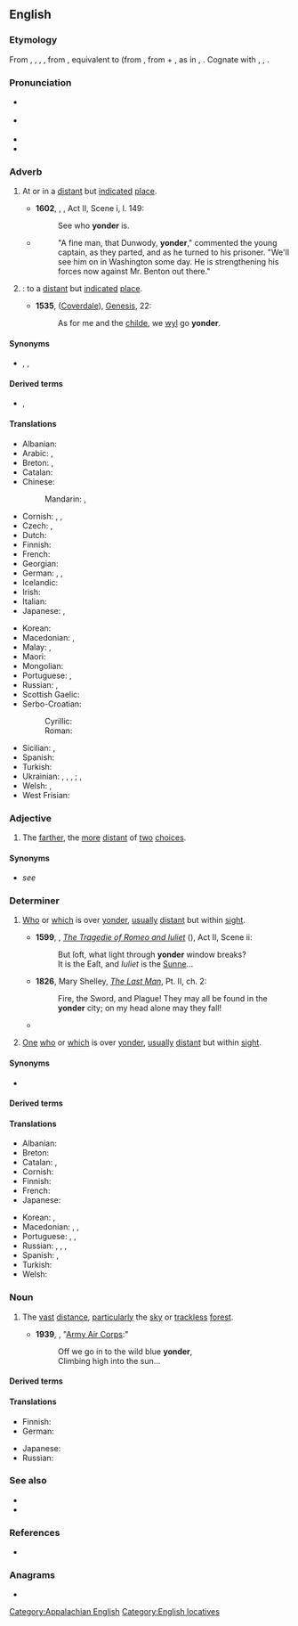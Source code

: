 ==English==
{{was wotd|2006|December|2}}

===Etymology===
From {{inh|en|enm|yonder}}, {{m|enm|yondre}}, {{m|enm|ȝondre}}, {{m|enm|ȝendre}}, from {{inh|en|ang|ġeonre|t=thither; yonder|pos=adv}}, equivalent to {{m|en|yond}} (from {{m|ang|ġeond}}, from {{der|en|gem-pro|*jainaz}} + {{m|en|-er}}, as in {{m|en|hither}}, {{m|en|thither}}. Cognate with {{cog|sco|ȝondir|t=yonder}}, {{cog|nl|ginder|t=over there; yonder}}, {{cog|got|𐌾𐌰𐌹𐌽𐌳𐍂𐌴|t=thither}}.

===Pronunciation===
* {{a|RP}} {{IPA|en|/ˈjɒndə(ɹ)/}}
* {{a|US}} {{audio-pron|en|en-us-yonder.ogg|ipa=/ˈjɑndəɹ/|country=us}}
* {{audio|en|en-au-yonder.ogg|Audio (AU)}}
* {{rhymes|en|ɒndə(ɹ)}}

===Adverb===
{{en-adv|-}}

# {{lb|en|archaic|_|or|_|dialect}} At or in a [[distant]] but [[indicate]]d [[place]].
#* '''1602''', {{w|William Shakespeare}}, ''{{w|The Merry Wives of Windsor}}'', Act II, Scene i, l. 149:
#*: See who '''yonder''' is.
#* {{RQ:EHough PrqsPrc|I|0124}}
#*: "A fine man, that Dunwody, '''yonder'''," commented the young captain, as they parted, and as he turned to his prisoner. "We'll see him on in Washington some day. He is strengthening his forces now against Mr. Benton out there."
#: {{ux|en|Whose [[doublewide]] is that over '''yonder'''?}}
# {{lb|en|archaic|_|or|_|dialect}} {{syn of|en|thither|nodot=a}}: to a [[distant]] but [[indicate]]d [[place]].
#* '''1535''', {{w|Bible}} ([[:w:Coverdale Bible|Coverdale]]), [[:w:Book of Genesis|Genesis]], 22:
#*: As for me and the [[child]]e, we [[will|wyl]] go '''yonder'''.
#: {{ux|en|They headed on over '''yonder'''.}}

====Synonyms====
* {{sense|all senses}} {{l|en|there}}, {{l|en|over there}}, {{l|en|away there}}

====Derived terms====
* {{l|en|here and yonder}}, {{l|en|hither and yonder}}

====Translations====
{{trans-top|in a distant, indicated place}}
* Albanian: {{t+|sq|atje}}
* Arabic: {{t|ar|هُنَاك}}, {{t|ar|هُنَالِك}}
* Breton: {{t+|br|hont}}, {{t+|br|ahont}}
* Catalan: {{t+|ca|allà}}
* Chinese:
*: Mandarin: {{t+|cmn|那邊|alt=（在）那邊}}, {{t+|cmn|那边|alt=（在）那边|tr=(zài) nàbiān}}
* Cornish: {{t|kw|hons}}, {{t|kw|enos}}, {{t|kw|en-hons}}
* Czech: {{t+|cs|onde}}, {{t+|cs|tam}}
* Dutch: {{t+|nl|ginder}}
* Finnish: {{t+|fi|tuolla}}
* French: {{t+|fr|là-bas}}
* Georgian: {{t|ka|იქით}}
* German: {{t|de|[[dort]] [[drüben]]}}, {{t+|de|dort}}, {{t+|de|drüben}}
* Icelandic: {{t+|is|þarna}}
* Irish: {{t|ga|ansiúd}}
* Italian: {{t+|it|laggiù}}
* Japanese: {{t+|ja|あそこ|tr=asoko ni|alt=あそこに}}, {{t+|ja|彼方|tr=kanata}}
{{trans-mid}}
* Korean: {{t+|ko|저편}}
* Macedonian: {{t|mk|о́нде}}, {{t|mk|о́ндека}}
* Malay: {{t|ms|sana}}, {{t|ms|di sana}}
* Maori: {{t|mi|korā}}
* Mongolian: {{t|mn|энэ хавьд}}
* Portuguese: {{t+|pt|além}}, {{t+|pt|acolá}}
* Russian: {{t|ru|[[вон]] [[та́м]]}}, {{t+|ru|там}}
* Scottish Gaelic: {{t|gd|an siud}}
* Serbo-Croatian:
*: Cyrillic: {{t|sh|о́нде}}
*: Roman: {{t+|sh|ónde}}
* Sicilian: {{t|scn|ddassutta}}, {{t|scn|ddocu sutta}}
* Spanish: {{t|es|de allá}}
* Turkish: {{t+|tr|orada}}
* Ukrainian: {{t+|uk|он}}, {{t+|uk|там}}, {{t|uk|отам}}, {{t|uk|онде}}; {{t|uk|тамо}}, {{t|uk|оно}}  {{qualifier|colloquial}}
* Welsh: {{t|cy|acw}}, {{t|cy|draw}}
* West Frisian: {{t|fy|jinder}}
{{trans-bottom}}

===Adjective===
{{en-adjective}}

# {{lb|en|archaic|_|or|_|dialect|with "the"}} The [[farther]], the [[more]] [[distant]] of [[two]] [[choice]]s.

====Synonyms====
* ''see'' {{l|en|farther}}

===Determiner===
{{en-det}}

# {{lb|en|archaic|_|or|_|dialect|as an adj.}} [[who|Who]] or [[which]] is over [[#Adverb|yonder]], [[usually]] [[distant]] but within [[sight]].
#* '''1599''', {{w|William Shakespeare}}, ''[[:w:Romeo and Juliet|The Tragedie of Romeo and Iuliet]]'' ({{w|First Folio}}), Act II, Scene ii:
#*: But ſoft, what light through '''yonder''' window breaks?<br>It is the Eaſt, and ''Iuliet'' is the [[sun|Sunne]]...
#* '''1826''', Mary Shelley, ''[[w|The Last Man]]'', Pt. II, ch. 2:
#*: Fire, the Sword, and Plagueǃ They may all be found in the '''yonder''' city; on my head alone may they fallǃ
#* {{quote-song|en|2006|{{w|Cécile Corbel}}|Siúil a Ruin|Songbook 1|location=Brittany|publisher={{w|Keltia Musique}}|artist={{w|Cécile Corbel}}|http://www.cecile-corbel.com/en/albums-discs-cecile-corbel.html|I wish I were on '''yonder''' hill<br>and there I’d sit and I’d cry my fill,<br>and ev’ry tear would turn a mill,<br>And a blessing walk with you, my love}}
#: {{ux|en|'''Yonder''' [[lass]], who be she?}}
# {{lb|en|archaic|_|or|_|dialect|as a pron.}} [[one|One]] [[who]] or [[which]] is over [[#Adverb|yonder]], [[usually]] [[distant]] but within [[sight]].
#: {{ux|en|The '''yonder''' is Queen Niobe.}}

====Synonyms====
* {{sense|distant but within sight}} {{l|en|yon}}

====Derived terms====
{{der3|en
|yonderly
|yondermair
|yondermost
|that yonder
|this yonder}}

====Translations====
{{trans-top|distant but within sight}}
* Albanian: {{t+|sq|atje}}
* Breton: {{t+|br|hont}}
* Catalan: {{t+|ca|aquell|m}}, {{t+|ca|aquella|f}}
* Cornish: {{t|kw|enos}}
* Finnish: {{t+|fi|tuo}}
* French: {{t+|fr|là-bas}}
* Japanese: {{t+|ja|あの|tr=ano}}
{{trans-mid}}
* Korean: {{t+|ko|그}}, {{t+|ko|그것}}
* Macedonian: {{t|mk|о́нде}}, {{t|mk|о́ндека}}, {{t|mk|оној}}
* Portuguese: {{t+|pt|aquele|m}}, {{t+|pt|aquela|f}}, {{t+|pt|aquilo|n}}
* Russian: {{t|ru|[[вон]] [[то́т]]|m}}, {{t|ru|[[вон]] [[та́]]|f}}, {{t|ru|[[вон]] [[то́]]|n}}, {{t|ru|[[вон]] [[те́]]|p}}
* Spanish: {{t+|es|aquel|m}}, {{t+|es|aquella|f}}
* Turkish: {{t|tr|oradaki}}
* Welsh: {{t|cy|acw}}
{{trans-bottom}}

===Noun===
{{en-noun}}

# {{lb|en|literary}} The [[vast]] [[distance]], [[particularly]] the [[sky]] or [[trackless]] [[forest]].
#* '''1939''', {{w|Robert MacArthur Crawford‎}}, "[[:w:The U.S. Air Force (song)|Army Air Corps]]:"
#*: Off we go in to the wild blue '''yonder''',<br>Climbing high into the sun...

====Derived terms====
{{der2|en
|yonderward
|yonderway}}

====Translations====
{{trans-top|the vast distance}}
* Finnish: {{t+|fi|tuo}}
* German: {{t|de|dort drüben}}
{{trans-mid}}
* Japanese: {{t+|ja|あれ|tr=are}}
* Russian: {{t+|ru|далёко}}
{{trans-bottom}}

===See also===
* {{l|en|yon}}
* {{l|en|beyond}}

===References===
* {{R:OED Online|entry=yonder|part of speech=adv., adj., pron., ''&'' n|code=232105|date=1921}}

[[Category:Appalachian English]]

===Anagrams===
* {{anagrams|en|a=denory|Dorney|Rodney|droney}}

[[Category:English locatives]]